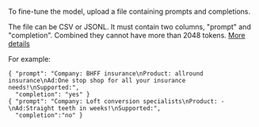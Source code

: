 To fine-tune the model, upload a file containing prompts and completions.

The file can be CSV or JSONL. It must contain two columns, "prompt" and "completion". Combined they cannot have more than 2048 tokens.  [More details](https://beta.openai.com/docs/guides/fine-tuning/preparing-your-dataset)

For example:

```
{ "prompt": "Company: BHFF insurance\nProduct: allround insurance\nAd:One stop shop for all your insurance needs!\nSupported:",
  "completion": "yes" }
{ "prompt": "Company: Loft conversion specialists\nProduct: -\nAd:Straight teeth in weeks!\nSupported:",
  "completion":"no" }
```